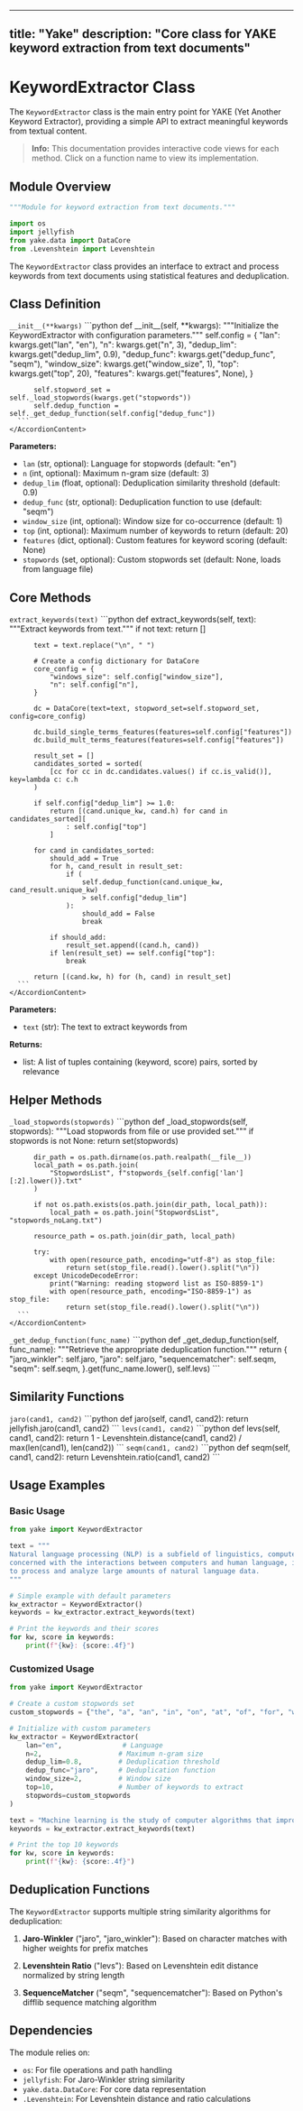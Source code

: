
---
title: "Yake"
description: "Core class for YAKE keyword extraction from text documents"
---


# KeywordExtractor Class


The `KeywordExtractor` class is the main entry point for YAKE (Yet Another Keyword Extractor), providing a simple API to extract meaningful keywords from textual content.

> **Info:** This documentation provides interactive code views for each method. Click on a function name to view its implementation.

## Module Overview

```python
"""Module for keyword extraction from text documents."""

import os
import jellyfish
from yake.data import DataCore
from .Levenshtein import Levenshtein
```

The `KeywordExtractor` class provides an interface to extract and process keywords from text documents using statistical features and deduplication.

## Class Definition

<Accordion type="single" collapsible>
  <AccordionItem value="constructor">
    <AccordionTrigger>
      <code>__init__(**kwargs)</code>
    </AccordionTrigger>
    <AccordionContent>
      ```python
      def __init__(self, **kwargs):
          """Initialize the KeywordExtractor with configuration parameters."""
          self.config = {
              "lan": kwargs.get("lan", "en"),
              "n": kwargs.get("n", 3),
              "dedup_lim": kwargs.get("dedup_lim", 0.9),
              "dedup_func": kwargs.get("dedup_func", "seqm"),
              "window_size": kwargs.get("window_size", 1),
              "top": kwargs.get("top", 20),
              "features": kwargs.get("features", None),
          }

          self.stopword_set = self._load_stopwords(kwargs.get("stopwords"))
          self.dedup_function = self._get_dedup_function(self.config["dedup_func"])
      ```
    </AccordionContent>
  </AccordionItem>
</Accordion>

**Parameters:**
- `lan` (str, optional): Language for stopwords (default: "en")
- `n` (int, optional): Maximum n-gram size (default: 3)
- `dedup_lim` (float, optional): Deduplication similarity threshold (default: 0.9)
- `dedup_func` (str, optional): Deduplication function to use (default: "seqm")
- `window_size` (int, optional): Window size for co-occurrence (default: 1)
- `top` (int, optional): Maximum number of keywords to return (default: 20)
- `features` (dict, optional): Custom features for keyword scoring (default: None)
- `stopwords` (set, optional): Custom stopwords set (default: None, loads from language file)

## Core Methods

<Accordion type="single" collapsible>
  <AccordionItem value="extract_keywords">
    <AccordionTrigger>
      <code>extract_keywords(text)</code>
    </AccordionTrigger>
    <AccordionContent>
      ```python
      def extract_keywords(self, text):
          """Extract keywords from text."""
          if not text:
              return []

          text = text.replace("\n", " ")

          # Create a config dictionary for DataCore
          core_config = {
              "windows_size": self.config["window_size"],
              "n": self.config["n"],
          }

          dc = DataCore(text=text, stopword_set=self.stopword_set, config=core_config)

          dc.build_single_terms_features(features=self.config["features"])
          dc.build_mult_terms_features(features=self.config["features"])

          result_set = []
          candidates_sorted = sorted(
              [cc for cc in dc.candidates.values() if cc.is_valid()], key=lambda c: c.h
          )

          if self.config["dedup_lim"] >= 1.0:
              return [(cand.unique_kw, cand.h) for cand in candidates_sorted][
                  : self.config["top"]
              ]

          for cand in candidates_sorted:
              should_add = True
              for h, cand_result in result_set:
                  if (
                      self.dedup_function(cand.unique_kw, cand_result.unique_kw)
                      > self.config["dedup_lim"]
                  ):
                      should_add = False
                      break

              if should_add:
                  result_set.append((cand.h, cand))
              if len(result_set) == self.config["top"]:
                  break

          return [(cand.kw, h) for (h, cand) in result_set]
      ```
    </AccordionContent>
  </AccordionItem>
</Accordion>

**Parameters:**
- `text` (str): The text to extract keywords from

**Returns:**
- list: A list of tuples containing (keyword, score) pairs, sorted by relevance

## Helper Methods

<Accordion type="single" collapsible>
  <AccordionItem value="load_stopwords">
    <AccordionTrigger>
      <code>_load_stopwords(stopwords)</code>
    </AccordionTrigger>
    <AccordionContent>
      ```python
      def _load_stopwords(self, stopwords):
          """Load stopwords from file or use provided set."""
          if stopwords is not None:
              return set(stopwords)

          dir_path = os.path.dirname(os.path.realpath(__file__))
          local_path = os.path.join(
              "StopwordsList", f"stopwords_{self.config['lan'][:2].lower()}.txt"
          )

          if not os.path.exists(os.path.join(dir_path, local_path)):
              local_path = os.path.join("StopwordsList", "stopwords_noLang.txt")

          resource_path = os.path.join(dir_path, local_path)

          try:
              with open(resource_path, encoding="utf-8") as stop_file:
                  return set(stop_file.read().lower().split("\n"))
          except UnicodeDecodeError:
              print("Warning: reading stopword list as ISO-8859-1")
              with open(resource_path, encoding="ISO-8859-1") as stop_file:
                  return set(stop_file.read().lower().split("\n"))
      ```
    </AccordionContent>
  </AccordionItem>

  <AccordionItem value="get_dedup_function">
    <AccordionTrigger>
      <code>_get_dedup_function(func_name)</code>
    </AccordionTrigger>
    <AccordionContent>
      ```python
      def _get_dedup_function(self, func_name):
          """Retrieve the appropriate deduplication function."""
          return {
              "jaro_winkler": self.jaro,
              "jaro": self.jaro,
              "sequencematcher": self.seqm,
              "seqm": self.seqm,
          }.get(func_name.lower(), self.levs)
      ```
    </AccordionContent>
  </AccordionItem>
</Accordion>

## Similarity Functions

<Accordion type="single" collapsible>
  <AccordionItem value="jaro">
    <AccordionTrigger>
      <code>jaro(cand1, cand2)</code>
    </AccordionTrigger>
    <AccordionContent>
      ```python
      def jaro(self, cand1, cand2):
          return jellyfish.jaro(cand1, cand2)
      ```
    </AccordionContent>
  </AccordionItem>

  <AccordionItem value="levs">
    <AccordionTrigger>
      <code>levs(cand1, cand2)</code>
    </AccordionTrigger>
    <AccordionContent>
      ```python
      def levs(self, cand1, cand2):
          return 1 - Levenshtein.distance(cand1, cand2) / max(len(cand1), len(cand2))
      ```
    </AccordionContent>
  </AccordionItem>

  <AccordionItem value="seqm">
    <AccordionTrigger>
      <code>seqm(cand1, cand2)</code>
    </AccordionTrigger>
    <AccordionContent>
      ```python
      def seqm(self, cand1, cand2):
          return Levenshtein.ratio(cand1, cand2)
      ```
    </AccordionContent>
  </AccordionItem>
</Accordion>

## Usage Examples

### Basic Usage

```python
from yake import KeywordExtractor

text = """
Natural language processing (NLP) is a subfield of linguistics, computer science, and artificial intelligence
concerned with the interactions between computers and human language, in particular how to program computers
to process and analyze large amounts of natural language data.
"""

# Simple example with default parameters
kw_extractor = KeywordExtractor()
keywords = kw_extractor.extract_keywords(text)

# Print the keywords and their scores
for kw, score in keywords:
    print(f"{kw}: {score:.4f}")
```

### Customized Usage

```python
from yake import KeywordExtractor

# Create a custom stopwords set
custom_stopwords = {"the", "a", "an", "in", "on", "at", "of", "for", "with"}

# Initialize with custom parameters
kw_extractor = KeywordExtractor(
    lan="en",               # Language
    n=2,                   # Maximum n-gram size
    dedup_lim=0.8,         # Deduplication threshold
    dedup_func="jaro",     # Deduplication function
    window_size=2,         # Window size
    top=10,                # Number of keywords to extract
    stopwords=custom_stopwords
)

text = "Machine learning is the study of computer algorithms that improve automatically through experience."
keywords = kw_extractor.extract_keywords(text)

# Print the top 10 keywords
for kw, score in keywords:
    print(f"{kw}: {score:.4f}")
```

## Deduplication Functions

The `KeywordExtractor` supports multiple string similarity algorithms for deduplication:

1. **Jaro-Winkler** ("jaro", "jaro_winkler"): Based on character matches with higher weights for prefix matches
   
2. **Levenshtein Ratio** ("levs"): Based on Levenshtein edit distance normalized by string length
   
3. **SequenceMatcher** ("seqm", "sequencematcher"): Based on Python's difflib sequence matching algorithm

## Dependencies

The module relies on:
- `os`: For file operations and path handling
- `jellyfish`: For Jaro-Winkler string similarity
- `yake.data.DataCore`: For core data representation
- `.Levenshtein`: For Levenshtein distance and ratio calculations